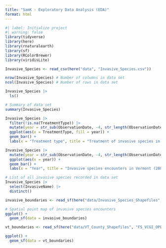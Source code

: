 ```yaml
---
title: "SamK - Exploratory Data Analysis (EDA)"
format: html
---
```


```r
#| label: Initialize project
#| warning: false
library(tidyverse)
library(here)
library(rnaturalearth)
library(sf)
library(RColorBrewer)
library(viridisLite)
```

```r
Invasive_Species <- read_csv(here("data", "Invasive_Species.csv"))
```

```r
nrow(Invasive_Species) # Number of columns in data set
ncol(Invasive_Species) # Number of rows in data set
```

```r
Invasive_Species |>
  ls()
```

```r
# Summary of data set
summary(Invasive_Species)
```

```r
Invasive_Species |>
  filter(!is.na(TreatmentType)) |>
  mutate(year = str_sub(ObservationDate, -4, str_length(ObservationDate))) |>
  ggplot(aes(x = TreatmentType, fill = year)) +
  geom_bar() +
  labs(x = "Treatment type", title = "Treatment of invasive species in Vermont")
```

```r
Invasive_Species |>
  mutate(year = str_sub(ObservationDate, -4, str_length(ObservationDate))) |>
  ggplot(aes(x = year)) +
  geom_bar() +
  labs(x = "Year", title = "Invasive species encounters in Vermont (2007-2023)")
```

```r
# List of all invasive species recorded in data set
Invasive_Species |>
  select(InvasiveName) |>
  distinct()
```

```r
invasive_boundaries <- read_sf(here("data/Invasive_Species_Shapefiles", "Invasive_Species.dbf"))
```

```r
# Spatial point map of invasive species encounters
ggplot() +
  geom_sf(data = invasive_boundaries)
```

```r
vt_boundaries <- read_sf(here("data/VT_County_Shapefiles", "FS_VCGI_OPENDATA_Boundary_BNDHASH_poly_counties_SP_v1.dbf"))
```

```r
ggplot() +
  geom_sf(data = vt_boundaries)
```

